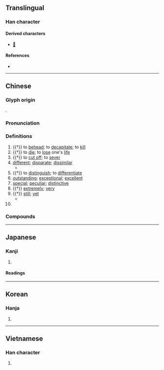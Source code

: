 {{character info}}
==Translingual==

===Han character===
{{Han char|rn=78|rad=歹|as=06|sn=10|four=15290|canj=MNHJD|ids=⿰歹朱}}

====Derived characters====
* [[𢲬]]

====References====
* {{Han ref|kx=0580.250|dkj=16451|dj=0972.330|hdz=21385.130|uh=6B8A|ud=27530|bh=AEED|bd=44781}}

----

==Chinese==
{{zh-forms}}

===Glyph origin===
{{Han etym}}
{{Han compound|歹|alt1=歺|朱|ls=psc|c1=s|c2=p}}.

===Pronunciation===
{{zh-pron
|m=shū
|c=syu4
|h=pfs=sû
|md=sṳ̀
|mn=sû
|w=3zr
|mc=y
|oc=y
|cat=v,a,adv,pn
}}

===Definitions===
{{zh-hanzi}}

# {{†}} to [[behead]]; to [[decapitate]]; to [[kill]]
# {{†}} to [[die]]; to [[lose]] one's [[life]]
# {{†}} to [[cut off]]; to [[sever]]
# [[different]]; [[disparate]]; [[dissimilar]]
#* {{zh-x|故 言 多 方，殊 類，異 故，則 不可 偏 觀 也。|Thus doctrine should rely upon many methods, '''various''' kinds, different causes, and cannot be looked upon from a single perspective.|ref=Mozi}}
# {{†}} to [[distinguish]]; to [[differentiate]]
# [[outstanding]]; [[exceptional]]; [[excellent]]
# [[special]]; [[peculiar]]; [[distinctive]]
# {{†}} [[extremely]]; [[very]]
# {{†}} [[still]]; [[yet]]
#* {{zh-x|殊 不知 我 之 津、液、涎、淚 皆 水。|And '''yet''' do not know that sweat, fluids, saliva and tears are all water.|ref=Guanyinzi}}
# {{surname|zh}}

===Compounds===
{{zh-der|不殊|卓殊|強弱懸殊|人殊意異|同歸殊途|人鬼殊途|殊科|殊絕|殊品|殊榮|殊方異類|殊豔尤態|異政殊俗|殊效|殊途同歸|殊勛異績|殊路同歸|殊致同歸|殊異|殊不知|殊勛茂績|殊方同致|懸殊|殊塗一致|特殊性|殊功勁節|殊選|殊形詭狀|殊塗同會|特殊才能|殊塗同致|殊方異域|特殊兒童|特殊效果|殊遇|殊寵|殊俗|殊方|眾寡懸殊|眾寡勢殊|文殊師利|相去懸殊|淑慝殊途|殊致|殊別|特殊教育|特殊|殊死|時異勢殊|殊方絕域|殊譽|殊塗同歸|特殊因素|特殊性向|殊禮|特殊營業|殊死戰|殊滋異味|殊技|殊形詭色|殊形妙狀|殊勛|源殊派異|殊形怪狀|時異事殊|詭形殊狀|貧富懸殊|霄壤之殊|絕域殊方|言人人殊|殊殊:syu4 syu4-2}}

----

==Japanese==

===Kanji===
{{ja-kanji|grade=c|rs=歹06}}

# {{rfdef|ja|sort=歹06}}

====Readings====
{{ja-readings
|goon=じゅ, ず
|kanon=しゅ
|kun=こと-, ことなる, ころす, たつ
}}

----

==Korean==

===Hanja===
{{ko-hanja|hangeul=수|eumhun=|rv=su|mr=su|y=swu}}

# {{rfdef|ko|sort=歹06}}

----

==Vietnamese==

===Han character===
{{vi-readings|reading=thùa, thù, thò|rs=歹06}}

# {{rfdef|vi|sort=歹06}}